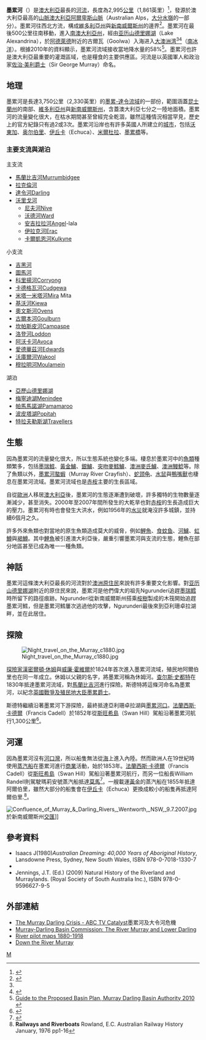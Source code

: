 {{NoteTA
|G1=People
|G2=Country
|T = zh-hans:墨累河; zh-hant:美利河; zh-tw:墨累河; zh-hk:美利河;
|1 = zh-hans:墨累; zh-hant:美利; zh-tw:墨累; zh-hk:美利;
}}
{{Geobox|河流
|name = 墨累河
|native_name =
|other_name = River Murray
|category = River
|category_hide = Yes
<!-- *** Image *** --->
|image = MurrayBridgeMurrayRiver.JPG
|image_size = 350
|image_caption = 流經[[墨累橋|墨累橋]]附近的墨累河
|country = {{flag|Australia}}
|country_flag = 1
|state = 新南威爾斯州
|state1 = [[維多利亞州|維多利亞州]]
|state2 = 南澳大利亞
|state_flag =
|city = [[奥尔伯里|奥尔伯里]]
|city1 = [[沃东加|沃东加]]
|city2 = [[埃楚卡|埃楚卡]]
|city3 = [[天鵝山|天鵝山]]
|city4 = [[米爾杜拉|米爾杜拉]]
|city5 = Renmark
|city6 = [[墨累橋|墨累橋]]
|length = 2995
|watershed = 1061469
|discharge_location =
|discharge = 767
|discharge_max =
|discharge_min =
|discharge_note =
|discharge1_location =
|discharge1_imperial =
|discharge1_note =
<!-- *** Source *** -->
|source_name = Cowombat Flat
|source_location = [[澳大利亞阿爾卑斯山脈|澳大利亞阿爾卑斯山脈]]（Australian Alps）
|source_district =
|source_region =
|source_state = [[維多利亞州|維多利亞州]]/[[新南威爾斯州|新南威爾斯州]]
|source_country =
|source_lat_d = 36
|source_lat_m = 47
|source_lat_s = 46
|source_lat_NS = S
|source_long_d = 148
|source_long_m = 11
|source_long_s = 40
|source_long_EW = E
|source_elevation =
|source_length =
<!-- *** Mouth *** -->
|mouth_name = [[南冰洋|南冰洋]]
|mouth_location = 古爾瓦（Goolwa）
|mouth_district =
|mouth_region =
|mouth_state = [[南澳大利亚州|南澳大利亚州]]
|mouth_country =
|mouth_lat_d = 35
|mouth_lat_m = 33
|mouth_lat_s = 32
|mouth_lat_NS = S
|mouth_long_d = 138
|mouth_long_m = 52
|mouth_long_s = 48
|mouth_long_EW = E
|mouth_elevation = 0
|tributary_left = 米泰咪塔河（Mitta Mitta River）
|tributary_left1 = 凱瓦河（Kiewa River）
|tributary_left2 = 奧文斯河（Ovens River）
|tributary_left3 = 古爾波河（Goulburn River）
|tributary_left4 = 坎帕斯普河（Campaspe River）
|tributary_left5 = 洛登河（Loddon River）
|tributary_right = Swampy Plains River
|tributary_right1 = [[馬蘭比吉河|馬蘭比吉河]]（Murrumbidgee River）
|tributary_right2 = [[達令河|達令河]]
|free_name =
|free_value =
|map = Murray river (Australia) map-Eng.svg
|map_caption = 墨累河流域的[[地圖|地圖]]
|map2 =
|map2_caption =
<!-- *** Website *** -->
| website =
| commons = 墨累河
}}
'''墨累河'''（{{lang-en|Murray River}}）是[[澳大利亞|澳大利亞]]最長的[[河流|河流]]，長度為2,995[[公里|公里]]（1,861英里）<ref>{{Cite web|url=http://www.ga.gov.au/education/geoscience-basics/landforms/longest-rivers.jsp|title=(Australia's) Longest Rivers.|publisher=Geoscience Australia|date=2008-10-16|accessdate=2009-02-16|deadurl=yes|archiveurl=https://web.archive.org/web/20100516023641/http://www.ga.gov.au/education/geoscience-basics/landforms/longest-rivers.jsp|archivedate=2010-05-16}}</ref>，發源於澳大利亞最高的[[山脈|山脈]][[澳大利亞阿爾卑斯山脈|澳大利亞阿爾卑斯山脈]]（Australian Alps，[[大分水嶺|大分水嶺]]的一部分）。墨累河往西北方流，構成[[維多利亞州|維多利亞州]]與[[新南威爾斯州|新南威爾斯州]]的邊界<ref>{{Citation | title = "Guidelines for the Determination of the State Border between New South Wales and Victoria along the Murray River" | author = "New South Wales Land and Property Information/Victoria Natural Resources and Environment" | date = 1993 | url = http://www.dse.vic.gov.au/__data/assets/pdf_file/0004/104377/NSW-VIC_Border_Determination.pdf | deadurl = yes | archiveurl = https://web.archive.org/web/20130926161251/http://www.dse.vic.gov.au/__data/assets/pdf_file/0004/104377/NSW-VIC_Border_Determination.pdf | archivedate = 2013-09-26 }}</ref>。墨累河在最後500公里往南移動，進入[[南澳大利亞州|南澳大利亞州]]，經由[[亚历山德里娜湖|亚历山德里娜湖]]（Lake Alexandrina），於[[阿德萊德|阿德萊德]]附近的古爾瓦（Goolwa）入海进入[[大澳洲湾|大澳洲湾]]<ref name="MDBC mouth"/><ref name="MDBC mouth">{{cite web|publisher=Murray-Darling Basin Commission|url=http://www2.mdbc.gov.au/river_murray/river_murray_system/murray_mouth/murray_mouth.htm|title=The Murray Mouth|accessdate=2007-09-20|deadurl=yes|archiveurl=https://web.archive.org/web/20070829075254/http://www2.mdbc.gov.au/river_murray/river_murray_system/murray_mouth/murray_mouth.htm|archivedate=2007-08-29}}</ref>（[[南冰洋|南冰洋]]）。根據2010年的資料顯示，墨累河流域接收當地降水量的58%<ref>[http://thebasinplan.mdba.gov.au/ Guide to the Proposed Basin Plan, Murray Darling Basin Authority 2010] {{webarchive|url=https://web.archive.org/web/20110913173419/http://www.thebasinplan.mdba.gov.au/ |date=2011-09-13 }}</ref>。墨累河也許是澳大利亞最重要的灌溉區域，也是糧食的主要供應區。河流是以英國軍人和政治家[[美利爵士|佐治·美利爵士]]（Sir George Murray）命名。

== 地理 ==
墨累河是長達3,750公里（2,330英里）的[[墨累-達令流域|墨累-達令流域]]的一部份，範圍涵蓋[[昆士蘭州|昆士蘭州]]的南部、[[維多利亞州|維多利亞州]]與[[新南威爾斯州|新南威爾斯州]]，含蓋澳大利亞七分之一陸地面積。墨累河的流量變化很大，在枯水期間甚至曾經完全乾涸，雖然這種情況相當罕見，歷史上的官方紀錄只有過2或3次。墨累河沿岸也有許多英國人所建立的[[城市|城市]]，包括[[沃東加_(維多利亞州)|沃東加]]、[[奥尔伯里|奥尔伯里]]、[[伊丘卡|伊丘卡]]（Echuca）、[[米爾杜拉_(維多利亞州)|米爾杜拉]]、[[墨累橋|墨累橋]]等。

=== 主要支流與湖泊 ===
主支流
*[[馬蘭比吉河|馬蘭比吉河]]Murrumbidgee
*[[拉克倫河|拉克倫河]]
*[[達令河|達令河]]Darling
*[[沃里戈河|沃里戈河]]
**[[尼夫河|尼夫河]]Nive
**[[沃德河|沃德河]]Ward
**[[安吉拉拉河|安吉拉拉河]]Angel-lala
**[[伊拉克河|伊拉克河]]Erac
**[[卡爾凱恩河|卡爾凱恩河]]Kulkyne

小支流
*[[吉黑河|吉黑河]]
*[[圖馬河|圖馬河]]
*[[科里揚河|科里揚河]]Corryong
*[[卡德格瓦河|卡德格瓦河]]Cudgewa
*[[米塔一米塔河|米塔一米塔河]]Mira Mita
*[[基沃河|基沃河]]Kiewa
*[[奧文斯河|奧文斯河]]Ovens
*[[古爾本河|古爾本河]]Goulburn
*[[坎帕斯皮河|坎帕斯皮河]]Campaspe
*[[洛登河|洛登河]]Loddon
*[[阿沃卡河|阿沃卡河]]Avoca
*[[愛德華茲河|愛德華茲河]]Edwards
*[[沃庫爾河|沃庫爾河]]Wakool
*[[穆拉明河|穆拉明河]]Moulamein

湖泊
*[[亞歷山德里娜湖|亞歷山德里娜湖]]
*[[梅寧迪湖|梅寧迪湖]]Menindee
*[[帕馬馬諾湖|帕馬馬諾湖]]Pamamaroo
*[[波皮塔湖|波皮塔湖]]Popitah
*[[特拉夫勒斯湖|特拉夫勒斯湖]]Travellers

== 生態 ==
因為墨累河的流量變化很大，所以生態系統也變化多端。棲息於墨累河中的[[魚類|魚類]]種類繁多，包括[[墨瑞鱈|墨瑞鱈]]、[[黃金鱸|黃金鱸]]、[[銀鱸|銀鱸]]、[[突吻麥鱈鱸|突吻麥鱈鱸]]、[[澳洲麥氏鱸|澳洲麥氏鱸]]、[[澳洲鰻鯰|澳洲鰻鯰]]等。除了魚類以外，[[墨累河螯蝦|墨累河螯蝦]]（Murray River Crayfish）、[[蛇颈龟|蛇颈龟]]、[[水鼠|水鼠]]與[[鴨嘴獸|鴨嘴獸]]也棲息在墨累河流域。墨累河流域也是[[赤桉|赤桉]]主要的生長區域。 

自從[[歐洲|歐洲]]人移居[[澳大利亞|澳大利亞]]後，墨累河的生態逐漸遭到破壞，許多獨特的生物數量逐漸減少，甚至消失。2000年至2007年間所發生的大乾旱也對[[赤桉|赤桉]]的生長造成巨大的壓力。墨累河有時也會發生大洪水，例如1956年的[[水災|水災]]就淹沒許多城鎮，並持續6個月之久。

許多外來魚類也對當地的原生魚類造成莫大的威脅，例如[[鯉魚|鯉魚]]、[[食蚊鱼|食蚊鱼]]、[[河鱸|河鱸]]、[[虹鱒|虹鱒]]與[[褐鱒|褐鱒]]。其中[[鯉魚|鯉魚]]被引進澳大利亞後，嚴重引響墨累河與支流的生態，鯉魚在部分地區甚至已成為唯一一種魚類。

== 神話 ==
墨累河這條澳大利亞最長的河流對於[[澳洲原住民|澳洲原住民]]來說有許多重要文化影響。對[[亚历山德里娜湖|亚历山德里娜湖]]附近的原住民來說，墨累河是他們偉大的祖先Ngurunderi追趕[[墨瑞鳕|墨瑞鳕]]時所留下的路徑痕跡。Ngurunderi從新南威爾斯州搭乘[[桉樹|桉樹]]製成的木筏開始追趕墨累河鱈，但是墨累河鱈屢次逃過他的攻擊，Ngurunderi最後來到亞利珊卓拉湖畔，並在此居住。

== 探險 ==
[[File:Night_travel_on_the_Murray_c1880.jpg|thumb]]

[[探險家|探險家]][[漢密爾頓·休姆|漢密爾頓·休姆]]與[[威廉·霍維爾|威廉·霍維爾]]於1824年首次進入墨累河流域，殖民地阿爾伯里也在同一年成立。休姆以父親的名字，將墨累河稱為休姆河。[[查尔斯·史都特|查尔斯·史都特]]在1830年抵達墨累河流域，對[[馬蘭比吉河|馬蘭比吉河]]進行探險。斯德特將這條河命名為墨累河，以紀念[[陸軍及殖民地大臣_(英國)|英國戰爭及殖民地大臣]][[美利爵士|墨累爵士]]。

斯德特繼續沿著墨累河下游探險，最終抵達亞利珊卓拉湖與[[墨累河口|墨累河口]]。[[法蘭西斯·卡德爾|法蘭西斯·卡德爾]]（Francis Cadell）於1852年從[[斯旺希島|斯旺希島]]（Swan Hill）駕船沿著墨累河航行1,300公里<ref>{{Cite news | newspaper = South Australian Register | title = PRESENT CONDITION AND PROSPECTS OF SOUTH AUSTRALIA. | date = 1852-09-14 | page = 1S | accessdate = 2010-11-04 | url = http://nla.gov.au/nla.news-article13308357 | archive-date = 2021-02-21 | archive-url = https://web.archive.org/web/20210221002931/https://trove.nla.gov.au/newspaper/article/13308357 | dead-url = no }}</ref>。

== 河運 ==

因為墨累河沒有[[河口灣|河口灣]]，所以船隻無法從[[海|海]]上進入內陸。然而歐洲人在19世紀時使用[[蒸汽船|蒸汽船]]在墨累河進行[[商業|商業]]活動，始於1853年。[[法蘭西斯·卡德爾|法蘭西斯·卡德爾]]（Francis Cadell）從[[斯旺希島|斯旺希島]]（Swan Hill）駕船沿著墨累河航行，而另一位船長William Randell則駕駛瑪莉安號蒸汽船抵達[[莫馬|莫馬]]<ref>{{Cite news | newspaper = The Sydney Morning Herald | title = Navigation of the Murray | page = 2 | url = http://nla.gov.au/nla.news-article12950034 | date = 1 November 1853 | accessdate = 4 November 2010 | archive-date = 2021-02-21 | archive-url = https://web.archive.org/web/20210221002931/https://trove.nla.gov.au/newspaper/article/12950034 | dead-url = no }}</ref>。一艘載運[[黃金|黃金]]的蒸汽船在1855年抵達阿爾伯里，雖然大部分的船隻會在[[伊丘卡|伊丘卡]]（Echuca）更換成較小的船隻再抵達阿爾伯里.<ref>'''Railways and Riverboats''' Rowland, E.C. Australian Railway History January, 1976 pp1-16</ref>。

[[File:Confluence_of_Murray_&_Darling_Rivers,_Wentworth,_NSW,_9.7.2007.jpg|thumb]]於新南威爾斯州[[交匯|交匯]]]]

== 參考資料 ==
<references/>
*Isaacs J(1980)''Australian Dreaming: 40,000 Years of Aboriginal History'', Lansdowne Press, Sydney, New South Wales, ISBN 978-0-7018-1330-7
*{{cite book  | year = 1990 | title =  The Murray | editor = Norman Mackay and David Eastburn(editors)| publisher =  Murray-Darling Basin Commission | location = Canberra, Australia | isbn = 1-875209-05-0}}
*Jennings, J.T. (Ed.) (2009) Natural History of the Riverland and Murraylands. (Royal Society of South Australia Inc.), ISBN 978-0-9596627-9-5

== 外部連結 ==
{{Commonscat|Murray River|墨累河}}
* [https://www.webcitation.org/6F8p6woGw?url=http://www.abc.net.au/catalyst/murraydarling/ The Murray Darling Crisis - ABC TV Catalyst]墨累河及大令河危機
*[https://web.archive.org/web/20121003023031/http://www.mdbc.gov.au/river_murray/river_murray.htm Murray-Darling Basin Commission: The River Murray and Lower Darling]
*[http://nla.gov.au/nla.map-erpc1 River pilot maps 1880-1918] {{Wayback|url=http://nla.gov.au/nla.map-erpc1 |date=20160303180133 }} 
*[https://web.archive.org/web/20040930053544/http://www.abc.net.au/rn/talks/lnl/index/murray.htm Down the River Murray]

{{Authority control}}
[[Category:澳大利亚河流|M]]